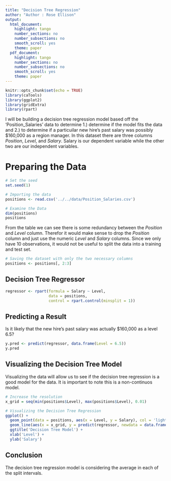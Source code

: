 ```yaml
---
title: "Decision Tree Regression"
author: "Author : Rose Ellison"
output:
  html_document:
    highlight: tango
    number_sections: no
    number_subsections: no
    smooth_scroll: yes
    theme: paper
  pdf_document:
    highlight: tango
    number_sections: no
    number_subsections: no
    smooth_scroll: yes
    theme: paper
---
```


```r
knitr::opts_chunk$set(echo = TRUE)
library(caTools)
library(ggplot2)
library(gridExtra)
library(rpart)
```


I will be building a decision tree regression model based off the 'Position_Salaries' data to determine 1.) determine if the model fits the data and 2.) to determine if a particuilar new hire's past salary was possibly $160,000 as a region manager.
In this dataset there are three columns $Position$, $Level$, and $Salary$. Salary is our dependent variable while the other two are our independent variables. 

# Preparing the Data
```r
# Set the seed
set.seed(1)

# Importing the data
positions <- read.csv('../../data/Position_Salaries.csv')

# Examine the Data
dim(positions)
positions
```

From the table we can see there is some redundancy between the $Position$ and $Level$ column. Therefor it would make sense to drop the $Position$ column and just use the numeric $Level$ and $Salary$ columns. Since we only have 10 observations, it would not be useful to split the data into a training and test set.

```r
# Saving the dataset with only the two necessary columns
positions <- positions[, 2:3]
```



## Decision Tree Regressor
```r
regressor <- rpart(formula = Salary ~ Level, 
                   data = positions,
                   control = rpart.control(minsplit = 1))
```


## Predicting a Result
Is it likely that the new hire's past salary was actually $160,000 as a level 6.5?
```r
y.pred <- predict(regressor, data.frame(Level = 6.5))
y.pred
```



## Visualizing the Decision Tree Model
Visualizing the data will allow us to see if the decision tree regression is a good model for the data. It is important to note this is a non-continuos model.
```r
# Increase the resolution
x_grid = seq(min(positions$Level), max(positions$Level), 0.01)

# Visualizing the Decision Tree Regression
ggplot() + 
  geom_point(data = positions, aes(x = Level, y = Salary), col = 'lightblue') + 
  geom_line(aes(x = x_grid, y = predict(regressor, newdata = data.frame(Level = x_grid))), col = 'darkblue') + 
  ggtitle('Decision Tree Model') + 
  xlab('Level') + 
  ylab('Salary')

```

## Conclusion
The decision tree regression model is considering the average in each of the split intervals.
